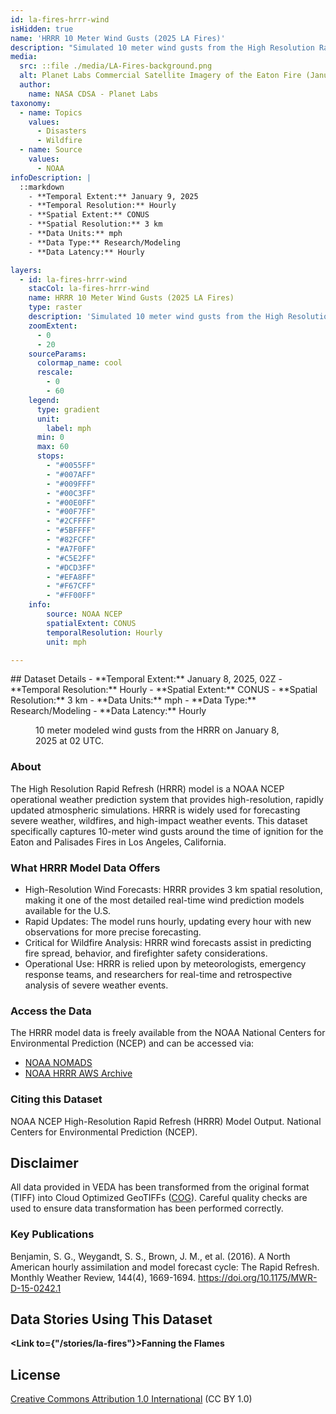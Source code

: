 ```yaml
---
id: la-fires-hrrr-wind
isHidden: true
name: 'HRRR 10 Meter Wind Gusts (2025 LA Fires)'
description: "Simulated 10 meter wind gusts from the High Resolution Rapid Refresh (HRRR) at 02Z on January 8, 2025, around the time that the Eaton Fire ignited. The Palisades Fire had just been ignited earlier that day."
media:
  src: ::file ./media/LA-Fires-background.png
  alt: Planet Labs Commercial Satellite Imagery of the Eaton Fire (January 9, 2025).
  author:
    name: NASA CDSA - Planet Labs
taxonomy:
  - name: Topics
    values:
      - Disasters
      - Wildfire
  - name: Source
    values:
      - NOAA
infoDescription: |
  ::markdown
    - **Temporal Extent:** January 9, 2025
    - **Temporal Resolution:** Hourly
    - **Spatial Extent:** CONUS
    - **Spatial Resolution:** 3 km
    - **Data Units:** mph
    - **Data Type:** Research/Modeling
    - **Data Latency:** Hourly

layers:
  - id: la-fires-hrrr-wind
    stacCol: la-fires-hrrr-wind
    name: HRRR 10 Meter Wind Gusts (2025 LA Fires)
    type: raster
    description: 'Simulated 10 meter wind gusts from the High Resolution Rapid Refresh (HRRR) at 02Z on January 8, 2025, around the time that the Eaton Fire ignited. The Palisades Fire had just been ignited earlier that day.'
    zoomExtent:
      - 0
      - 20
    sourceParams:
      colormap_name: cool    
      rescale:
        - 0
        - 60
    legend:
      type: gradient
      unit:
        label: mph
      min: 0
      max: 60
      stops: 
        - "#0055FF" 
        - "#007AFF"
        - "#009FFF"
        - "#00C3FF"
        - "#00E0FF"
        - "#00F7FF"
        - "#2CFFFF"
        - "#5BFFFF"
        - "#82FCFF"
        - "#A7F0FF"
        - "#C5E2FF"
        - "#DCD3FF"
        - "#EFA8FF"
        - "#F67CFF"
        - "#FF00FF" 
    info:
        source: NOAA NCEP
        spatialExtent: CONUS
        temporalResolution: Hourly
        unit: mph

---
```


<Block>
  <Prose>
  ## Dataset Details
  - **Temporal Extent:** January 8, 2025, 02Z
  - **Temporal Resolution:** Hourly
  - **Spatial Extent:** CONUS
  - **Spatial Resolution:** 3 km
  - **Data Units:** mph
  - **Data Type:** Research/Modeling
  - **Data Latency:** Hourly
  </Prose>
<Figure>
  <Map
    datasetId='la-fires-hrrr-wind'
    layerId='la-fires-hrrr-wind'
    dateTime='2025-01-08'
    zoom={7.25}
    center={[-118.1041, 34.1966]}
  />
  <Caption
    attrAuthor='NASA'
    attrUrl='https://nasa.gov/'
  >
    10 meter modeled wind gusts from the HRRR on January 8, 2025 at 02 UTC.
  </Caption>
</Figure>
</Block>

<Block>
  <Prose>

  ### About

  The High Resolution Rapid Refresh (HRRR) model is a NOAA NCEP operational weather prediction system that provides high-resolution, rapidly updated atmospheric simulations. HRRR is widely used for forecasting severe weather, wildfires, and high-impact weather events. This dataset specifically captures 10-meter wind gusts around the time of ignition for the Eaton and Palisades Fires in Los Angeles, California.
  
  </Prose>
</Block>

<Block>
  
  <Prose>

  ### What HRRR Model Data Offers

  * High-Resolution Wind Forecasts: HRRR provides 3 km spatial resolution, making it one of the most detailed real-time wind prediction models available for the U.S.
  * Rapid Updates: The model runs hourly, updating every hour with new observations for more precise forecasting.
  * Critical for Wildfire Analysis: HRRR wind forecasts assist in predicting fire spread, behavior, and firefighter safety considerations.
  * Operational Use: HRRR is relied upon by meteorologists, emergency response teams, and researchers for real-time and retrospective analysis of severe weather events.
  </Prose>
</Block>

<Block>
  <Prose>
  
  ### Access the Data

  The HRRR model data is freely available from the NOAA National Centers for Environmental Prediction (NCEP) and can be accessed via:
  
  * [NOAA NOMADS](https://nomads.ncep.noaa.gov/)
  * [NOAA HRRR AWS Archive](https://registry.opendata.aws/noaa-hrrr-pds/)

  </Prose>
</Block>

<Block>
  <Prose>
    
  ### Citing this Dataset

  NOAA NCEP High-Resolution Rapid Refresh (HRRR) Model Output. National Centers for Environmental Prediction (NCEP).

  </Prose>
</Block>

<Block>
  <Prose>
  
  ## Disclaimer

  All data provided in VEDA has been transformed from the original format (TIFF) into Cloud Optimized GeoTIFFs ([COG](https://www.cogeo.org)). Careful quality checks are used to ensure data transformation has been performed correctly.  
  
  </Prose>
</Block>

<Block>
  <Prose>

  ### Key Publications
  
  Benjamin, S. G., Weygandt, S. S., Brown, J. M., et al. (2016). A North American hourly assimilation and model forecast cycle: The Rapid Refresh. Monthly Weather Review, 144(4), 1669-1694. https://doi.org/10.1175/MWR-D-15-0242.1
  
  </Prose>
</Block>

<Block>
  <Prose>
  
  ## Data Stories Using This Dataset
  
  **<Link to={"/stories/la-fires"}>Fanning the Flames</Link>**

  </Prose>
</Block>

<Block>
  <Prose>
  
  ## License
  
  [Creative Commons Attribution 1.0 International](https://creativecommons.org/publicdomain/zero/1.0/legalcode) (CC BY 1.0)

  </Prose>
</Block>

